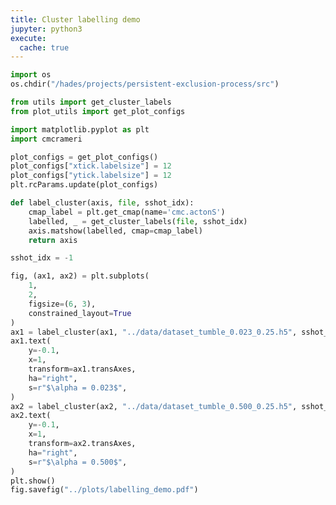 ```yaml
---
title: Cluster labelling demo
jupyter: python3
execute:
  cache: true
---
```


```python
import os
os.chdir("/hades/projects/persistent-exclusion-process/src")

from utils import get_cluster_labels
from plot_utils import get_plot_configs

import matplotlib.pyplot as plt
import cmcrameri

plot_configs = get_plot_configs()
plot_configs["xtick.labelsize"] = 12
plot_configs["ytick.labelsize"] = 12
plt.rcParams.update(plot_configs)

def label_cluster(axis, file, sshot_idx):
    cmap_label = plt.get_cmap(name='cmc.actonS')
    labelled, _ = get_cluster_labels(file, sshot_idx)
    axis.matshow(labelled, cmap=cmap_label)
    return axis
```

```python
sshot_idx = -1

fig, (ax1, ax2) = plt.subplots(
    1,
    2,
    figsize=(6, 3),
    constrained_layout=True
)
ax1 = label_cluster(ax1, "../data/dataset_tumble_0.023_0.25.h5", sshot_idx)
ax1.text(
    y=-0.1,
    x=1,
    transform=ax1.transAxes,
    ha="right",
    s=r"$\alpha = 0.023$",
)
ax2 = label_cluster(ax2, "../data/dataset_tumble_0.500_0.25.h5", sshot_idx)
ax2.text(
    y=-0.1,
    x=1,
    transform=ax2.transAxes,
    ha="right",
    s=r"$\alpha = 0.500$",
)
plt.show()
fig.savefig("../plots/labelling_demo.pdf")
```
